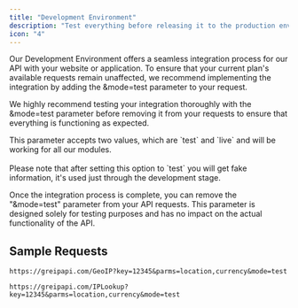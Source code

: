 ```yaml
---
title: "Development Environment"
description: "Test everything before releasing it to the production environment"
icon: "4"
---
```


Our Development Environment offers a seamless integration process for our API with your website or application. To ensure that your current plan's available requests remain unaffected, we recommend implementing the integration by adding the &mode=test parameter to your request.

We highly recommend testing your integration thoroughly with the &mode=test parameter before removing it from your requests to ensure that everything is functioning as expected.

<Note>
  This parameter accepts two values, which are `test` and `live` and will be
  working for all our modules. <br />
  <br /> Please note that after setting this option to `test` you will get fake information,
  it's used just through the development stage.
</Note>

Once the integration process is complete, you can remove the "&mode=test" parameter from your API requests. This parameter is designed solely for testing purposes and has no impact on the actual functionality of the API.

## Sample Requests

```
https://greipapi.com/GeoIP?key=12345&parms=location,currency&mode=test
```

```
https://greipapi.com/IPLookup?key=12345&parms=location,currency&mode=test
```
